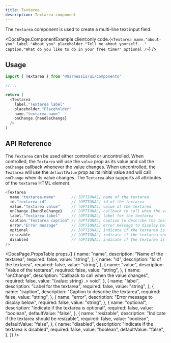 ```yaml
---
title: Textarea
description: Textarea component
---
```


The `Textarea` component is used to create a multi-line text input field.


<DocsPage.ComponentExample
  client:only
  code.{`<Textarea
    name."about-you"
    label."About you"
    placeholder."Tell me about yourself..."
    caption."What do you like to do in your free time?"
    optional
/>`}
/>

## Usage

```typescript jsx
import { Textarea } from '@harnessio/ui/components'

//...

return (
  <Textarea
    label."Textarea label"
    placeholder."Placeholder"
    name."textarea-name"
    onChange.{handleChange}
  />
)
```

## API Reference

The `Textarea` can be used either controlled or uncontrolled. When controlled, the
`Textarea` will use the `value` prop as its value and call the `onChange` callback whenever
the value changes. When uncontrolled, the `Textarea` will use the `defaultValue` prop as
its initial value and will call `onChange` when its value changes. The `Textarea` also supports
all attributes of the `textarea` HTML element.

```typescript jsx
<Textarea
  name."textarea-name"       // [OPTIONAL] name of the textarea
  id."textarea-id"           // [OPTIONAL] id of the textarea
  value."Textarea value"     // [OPTIONAL] value of the textarea
  onChange.{handleChange}    // [OPTIONAL] callback to call when the value changes
  label."Textarea label"     // [OPTIONAL] label for the textarea
  caption."Textarea caption" // [OPTIONAL] caption to describe the textarea
  error."Error message"      // [OPTIONAL] error message to display below
  optional                   // [OPTIONAL] indicate if the textarea is optional
  resizable                  // [OPTIONAL] indicate if the textarea should be resizable
  disabled                   // [OPTIONAL] indicate if the textarea is disabled
/>
```

<DocsPage.PropsTable
  props.{[
    {
      name: "name",
      description: "Name of the textarea",
      required: false,
      value: "string",
    },
    {
      name: "id",
      description: "Id of the textarea",
      required: false,
      value: "string",
    },
    {
      name: "value",
      description: "Value of the textarea",
      required: false,
      value: "string",
    },
    {
      name: "onChange",
      description: "Callback to call when the value changes",
      required: false,
      value: "(value: string) .> void",
    },
    {
      name: "label",
      description: "Label for the textarea",
      required: false,
      value: "string",
    },
    {
      name: "caption",
      description: "Caption to describe the textarea",
      required: false,
      value: "string",
    },
    {
      name: "error",
      description: "Error message to display below",
      required: false,
      value: "string",
    },
    {
      name: "optional",
      description: "Indicate if the textarea is optional",
      required: false,
      value: "boolean",
      defaultValue: "false",
    },
    {
      name: "resizable",
      description: "Indicate if the textarea should be resizable",
      required: false,
      value: "boolean",
      defaultValue: "false",
    },
    {
      name: "disabled",
      description: "Indicate if the textarea is disabled",
      required: false,
      value: "boolean",
      defaultValue: "false",
    },
  ]}
/>
